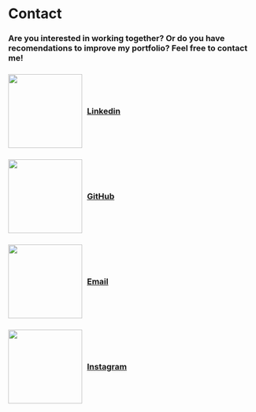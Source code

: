 # Contact

<h3 style="display: flex; align-items: center;">
  Are you interested in working together? Or do you have recomendations to improve my portfolio? Feel free to contact me! 
</h3>

<h3 style="display: flex; align-items: center;">
  <img src="https://external-content.duckduckgo.com/iu/?u=https%3A%2F%2Fi.pinimg.com%2F736x%2F0f%2Fc4%2F1a%2F0fc41afaa7243b43cc64d086b60851db.jpg&f=1&nofb=1&ipt=328a66c25b8d94da2e293d60c061e068718fc7c6d98a1d5e6d65285d5a8f8dae&ipo=images" style="width: 150px; margin-right: 10px;" />
  [Linkedin](https://www.linkedin.com/in/jorge-vargas-centeno/)
</h3>

<h3 style="display: flex; align-items: center;">
  <img src="https://external-content.duckduckgo.com/iu/?u=https%3A%2F%2Fi.pinimg.com%2Foriginals%2Fac%2Fe3%2F48%2Face348fd29444ac6de6ffcab3782f3f9.jpg&f=1&nofb=1&ipt=db9a8640c3c1d25bd1b62599a7fb616eec6a2b56b48506eb5a887f23ab90a4ce&ipo=images" style="width: 150px; margin-right: 10px;" />
  [GitHub](https://github.com/JorgeVC17)
</h3>

<h3 style="display: flex; align-items: center;">
  <img src="https://external-content.duckduckgo.com/iu/?u=https%3A%2F%2Fi.pinimg.com%2Foriginals%2Fb0%2Fe4%2F02%2Fb0e4021b85ac0ce216432869a4982fb8.png&f=1&nofb=1&ipt=cb9550eea5d6f3da0f65fb4675ebd3d6c2e230a48b2ffbcee1a1005dd5d8475a&ipo=images" style="width: 150px; margin-right: 10px;" />
  <a href="mailto:jorgevc.contact@gmail.com?subject=Work Proposal/Feedback">Email</a>
</h3>

<h3 style="display: flex; align-items: center;">
  <img src="https://cdn.midjourney.com/2dc706f1-e0dd-4c37-8fcf-b4b21d75d688/0_3.png" style="width: 150px; margin-right: 10px;" />
  [Instagram](https://www.instagram.com/its_george17/)
</h3>
